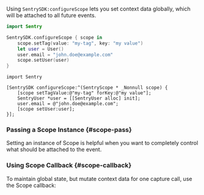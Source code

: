 Using `SentrySDK:configureScope` lets you set context data globally, which will be attached to all future events.

```swift {tabTitle:Swift}
import Sentry

SentrySDK.configureScope { scope in
    scope.setTag(value: "my-tag", key: "my value")
    let user = User()
    user.email = "john.doe@example.com"
    scope.setUser(user)
}
```

```objc {tabTitle:Objective-C}
import Sentry

[SentrySDK configureScope:^(SentryScope * _Nonnull scope) {
    [scope setTagValue:@"my-tag" forKey:@"my value"];
    SentryUser *user = [[SentryUser alloc] init];
    user.email = @"john.doe@example.com";
    [scope setUser:user];
}];
```

### Passing a Scope Instance {#scope-pass}

Setting an instance of Scope is helpful when you want to completely control what should be attached to the event.

<PlatformContent includePath="pass-scope" />

### Using Scope Callback {#scope-callback}

To maintain global state, but mutate context data for one capture call, use the Scope callback:

<PlatformContent includePath="scope-callback" />
